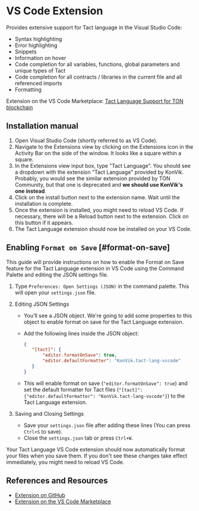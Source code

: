 # VS Code Extension

Provides extensive support for Tact language in the Visual Studio Code:

* Syntax highlighting
* Error highlighting
* Snippets
* Information on hover
* Code completion for all variables, functions, global parameters and unique types of Tact
* Code completion for all contracts / libraries in the current file and all referenced imports
* Formatting

Extension on the VS Code Marketplace: [Tact Language Support for TON blockchain](https://marketplace.visualstudio.com/items?itemName=KonVik.tact-lang-vscode)

## Installation manual

1. Open Visual Studio Code (shortly referred to as VS Code).
2. Navigate to the Extensions view by clicking on the Extensions icon in the Activity Bar on the side of the window. It looks like a square within a square.
3. In the Extensions view input box, type "Tact Language". You should see a dropdown with the extension "Tact Language" provided by KonVik. Probably, you would see the similar extension provided by TON Community, but that one is deprecated and **we should use KonVik's one instead**.
4. Click on the install button next to the extension name. Wait until the installation is complete.
5. Once the extension is installed, you might need to reload VS Code. If necessary, there will be a Reload button next to the extension. Click on this button if it appears.
6. The Tact Language extension should now be installed on your VS Code.

## Enabling `Format on Save` [#format-on-save]

This guide will provide instructions on how to enable the Format on Save feature for the Tact Language extension in VS Code using the Command Palette and editing the JSON settings file.

1. Type `Preferences: Open Settings (JSON)` in the command palette. This will open your `settings.json` file.
2. Editing JSON Settings

   - You'll see a JSON object. We're going to add some properties to this object to enable format on save for the Tact Language extension.
   - Add the following lines inside the JSON object:

     ```json
     {
     	"[tact]": {
     		"editor.formatOnSave": true,
     		"editor.defaultFormatter": "KonVik.tact-lang-vscode"
     	}
     }
     ```

   - This will enable format on save (`"editor.formatOnSave": true`) and set the default formatter for Tact files (`"[tact]": {"editor.defaultFormatter": "KonVik.tact-lang-vscode"}`) to the Tact Language extension.

3. Saving and Closing Settings
   - Save your `settings.json` file after adding these lines (You can press `Ctrl+S` to save).
   - Close the `settings.json` tab or press `Ctrl+W`.

Your Tact Language VS Code extension should now automatically format your files when you save them. If you don't see these changes take effect immediately, you might need to reload VS Code.

## References and Resources

- [Extension on GitHub](https://github.com/tact-lang/tact-vscode)
- [Extension on the VS Code Marketplace](https://marketplace.visualstudio.com/items?itemName=KonVik.tact-lang-vscode)